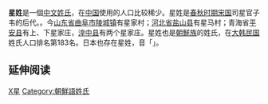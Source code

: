 {{Unreferenced|time=2020-07-25T12:13:26+00:00}}
'''星姓'''是一個[[中文|中文]][[姓氏|姓氏]]，在[[中国|中国]]使用的人口比较稀少。星姓是[[春秋时期|春秋时期]][[宋国|宋国]]司星官子韦的后代。{{or|[[晋朝|晋朝]][[南阳郡|南阳郡]]太守[[羊续|羊续]]娶[[济北郡|济北郡]]星重之女}}。今[[山东省|山东省]][[曲阜市|曲阜市]][[陵城镇|陵城镇]]有星家村；[[河北省|河北省]][[盐山县|盐山县]]有星马村；青海省[[平安县|平安县]]有上、下星家庄，[[湟中县|湟中县]]有两个星家庄。星姓也是[[朝鮮族|朝鮮族]]的姓氏，在[[大韩民国|大韩民国]]姓氏人口排名第183名。日本也存在星姓，音「{{lang|ja|ほし（Hoshi）}}」。

== 延伸阅读 ==
{{Wikisource further reading}}
{{Surname-stub}}

[[Category:漢姓|X星]]
[[Category:朝鮮語姓氏|Category:朝鮮語姓氏]]
